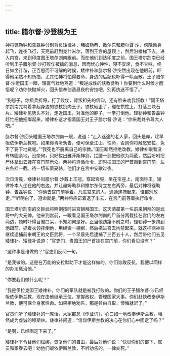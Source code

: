 ```yaml
---
---
---
```

title: 腊尔督·沙登极为王
---




神将铿勒钟和告磊钟分别背负矮律补、赭姆勒恭、撒尔东和腊尔督·沙，傍晚动身起飞，连夜飞行，天亮前赶到克什米尔，落到王宫的屋顶上，然后沿楼梯下去，进入内宫，来到印度国王塔尔剀南跟前。而在他们到达印度之前，国王塔尔剀南已经听到王子腊尔督·沙打败仗被擒的消息，因而忧心忡忡，寝不安席，食不甘味，终日如坐针毡，正百思而不可解的时候，矮律补和腊尔督·沙突然出现在他眼前，吓得他呆然不知所措，尤其怕神将怕得要命，身边的后妃也吓得一哄而散。王子腊尔督·沙瞪国王一眼，理直气壮地骂道：“叛逆成性的祆教徒哟！你要到什么时候才醒悟呢？劝你快抛掉火，回头信奉创造昼夜的安拉吧，别再执迷不悟了。”

“狗崽子，你损兵折将，打了败仗，背叛祖先的信仰，还有脸来劝我叛教！”国王塔尔剀南咒骂着拿起身边的铁杖扔向王子。铁杖砸歪了，碰在拱柱上，打落三块石片。矮律补见势头不对，走近国王，对准他的脖子，一拳打倒他。铿勒钟和告磊钟赶忙把他捆绑起来，矮律补这才指着国王对王子腊尔督·沙说：“你来裁处令尊大人吧。”

腊尔督·沙回头瞪国王塔尔剀南一眼，说道：“走入迷途的老人家，回头是岸，趁早皈依伊斯兰教吧。如果你肯听劝告，便可保全江山、性命，否则你将触怒安拉，免不了要下地狱呢。”“我死也不脱离自己的宗教。”国王断然拒绝改教。矮律补眼看没有转圜余地，没奈何，只好拔出雅菲斯神剑，拦腰一剑把他砍为两截，然后吩咐把尸体拿出去挂在宫门前示众。两神将遵循命令，即时把国王的尸首搬到宫门前，左右各挂一截。待一切布置妥帖，他们才在宫中安歇过夜。

次日清晨，矮律补叫腊尔督·沙戴上王冠，穿起宫服，坐在宝座上，南面称王。矮律补本人坐在他的右边，并让赭姆勒恭和撒尔东侍立左右两旁，最后对神将铿勒钟、告磊钟说：“你俩去宫门前等着，凡进宫来的人，通通逮捕起来，谁都别放走。”“听明白了，遵命就是。”两神将应诺着退了出去，在宫门前等着执行命令。

国王塔尔剀南的文臣武将照例按时进宫朝拜国王。这天清晨第一名前来朝拜的是武将中的大元帅。他来到宫前，一眼看见国王塔尔剀南的尸首分两截挂在宫门的左右两边，顿时吓得目瞪口呆，不知如何是好。正当他踌躇不前之时，铿勒钟一步跨到他跟前，抓着衣领摔倒他，用绳索一捆绑，然后拖进宫去拘禁起来。就这样两神将继续逮捕前来朝王的文臣武将，一个早晨先后逮捕了三百五十人，然后带他们去见矮律补。矮律补说道：“官吏们，贵国王的尸首挂在宫门前，你们看见没有？”

“这种事是谁做的？”官吏们反问一句。

“是我做的。这是在万能的安拉默助下才能这样做的。你们谁敢反抗，我便以同样的办法惩治他。”

“你要我们做什么呢？”

“我是伊拉克国王矮律补，你们的军队就是被我打败的。你们的王子腊尔督·沙已经皈依伊斯兰教，现在由他继承王位，掌握政权，管理国家大事。你们赶快改奉伊斯兰教，便可保全身家性命。如果拒绝劝告，那是咎由自取，懊悔就迟了。”

官员们听了矮律补的一席话，大家都念《作证词》，心口如一地改奉伊斯兰教，幡然成为虔诚的穆斯林。矮律补问道：“信仰伊斯兰教的决心在你们心中固定了吗？”

“是啊，已经固定下来了。”

矮律补下令替他们松绑，恢复他们的自由，最后对他们说：“快见你们的部下、属员和家眷去吧！劝他们皈依伊斯兰教，不听劝告的，一律处死。”
